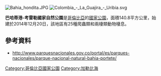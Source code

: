 {{Multiple issues|
{{No footnotes|time=2021-02-13T09:15:58+00:00}}
{{Refimprove|time=2021-02-13T09:15:58+00:00}}
}}
[[Image:Bahia_hondita.JPG|right]]
[[Image:Colombia_-_La_Guajira_-_Uribia.svg|right]]

{{coord|12|07|00|N|72|02|00|W|display=title}}

'''巴哈蒂港-考雷勒國家自然公園'''是[[哥倫比亞|哥倫比亞]]的[[國家公園|國家公園]]，面積140.8平方公里，始建於2014年12月20日，該地區有25種爬蟲類和兩棲類動物棲息。

==參考資料==
* http://www.parquesnacionales.gov.co/portal/es/parques-nacionales/parque-nacional-natural-bahia-portete/ {{Wayback|url=http://www.parquesnacionales.gov.co/portal/es/parques-nacionales/parque-nacional-natural-bahia-portete/ |date=20200927070059 }}

{{Colombia-geo-stub}}
{{DEFAULTSORT:Bahia portete}}
[[Category:哥倫比亞國家公園|Category:哥倫比亞國家公園]]
[[Category:加勒比海|Category:加勒比海]]